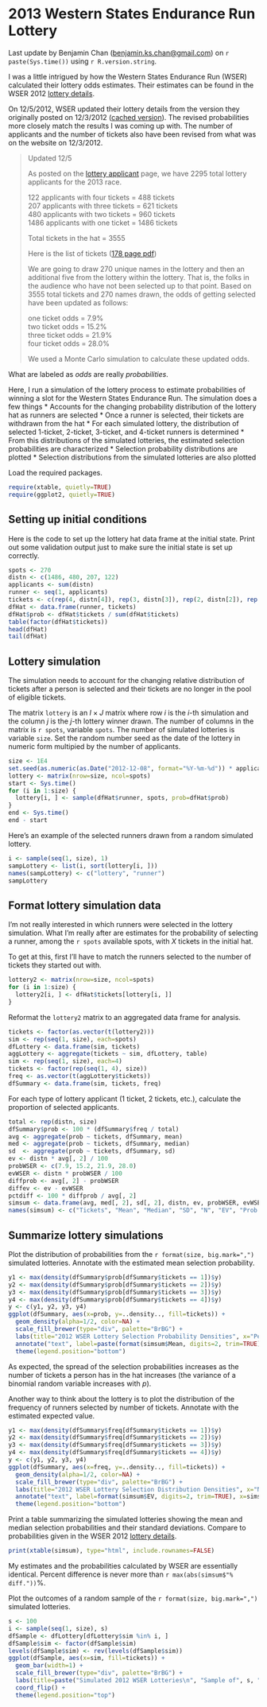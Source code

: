 2013 Western States Endurance Run Lottery
=========================================
Last update by Benjamin Chan (<benjamin.ks.chan@gmail.com>) on `r paste(Sys.time())` using `r R.version.string`.

I was a little intrigued by how the Western States Endurance Run (WSER) calculated their lottery odds estimates. Their estimates can be found in the WSER 2012 [lottery details](http://www.wser.org/2012/12/03/dec-8-lottery-details).

On 12/5/2012, WSER updated their lottery details from the version they originally posted on 12/3/2012 ([cached version](http://webcache.googleusercontent.com/search?q=cache:x6E-Gb-wm_wJ:www.wser.org/2012/12/03/dec-8-lottery-details/+&cd=2&hl=en&ct=clnk&gl=us)). The revised probabilities more closely match the results I was coming up with. The number of applicants and the number of tickets also have been revised from what was on the website on 12/3/2012.

> Updated 12/5
> 
> As posted on the [lottery applicant](http://www.wser.org/lottery2013.html) page, we have 2295 total lottery applicants for the 2013 race.
> 
> 122 applicants with four tickets = 488 tickets  
> 207 applicants with three tickets = 621 tickets  
> 480 applicants with two tickets = 960 tickets  
> 1486 applicants with one ticket = 1486 tickets
> 
> Total tickets in the hat = 3555
> 
> Here is the list of tickets ([178 page pdf](http://www.wser.org/wp-content/uploads/2012/12/2013LotteryTickets.pdf))
> 
> We are going to draw 270 unique names in the lottery and then an additional five from the lottery within the lottery. That is, the folks in the audience who have not been selected up to that point. Based on 3555 total tickets and 270 names drawn, the odds of getting selected have been updated as follows:
> 
> one ticket odds = 7.9%  
> two ticket odds = 15.2%  
> three ticket odds = 21.9%  
> four ticket odds = 28.0%
> 
> We used a Monte Carlo simulation to calculate these updated odds.

What are labeled as *odds* are really *probabilities*.

Here, I run a simulation of the lottery process to estimate probabilities of winning a slot for the Western States Endurance Run. The simulation does a few things
* Accounts for the changing probability distribution of the lottery hat as runners are selected
* Once a runner is selected, their tickets are withdrawn from the hat
* For each simulated lottery, the distribution of selected 1-ticket, 2-ticket, 3-ticket, and 4-ticket runners is determined
* From this distributions of the simulated lotteries, the estimated selection probabilities are characterized
* Selection probability distributions are plotted
* Selection distributions from the simulated lotteries are also plotted

Load the required packages.
```r
require(xtable, quietly=TRUE)
require(ggplot2, quietly=TRUE)
```


Setting up initial conditions
-----------------------------
Here is the code to set up the lottery hat data frame at the initial state. Print out some validation output just to make sure the initial state is set up correctly.
```r
spots <- 270
distn <- c(1486, 480, 207, 122)
applicants <- sum(distn)
runner <- seq(1, applicants)
tickets <- c(rep(4, distn[4]), rep(3, distn[3]), rep(2, distn[2]), rep(1, distn[1]))
dfHat <- data.frame(runner, tickets)
dfHat$prob <- dfHat$tickets / sum(dfHat$tickets)
table(factor(dfHat$tickets))
head(dfHat)
tail(dfHat)
```


Lottery simulation
------------------
The simulation needs to account for the changing relative distribution of tickets after a person is selected and their tickets are no longer in the pool of eligible tickets.

The matrix `lottery` is an $I \times J$ matrix where row $i$ is the $i$-th simulation and the column $j$ is the $j$-th lottery winner drawn. The number of columns in the matrix is `r spots`, variable `spots`. The number of simulated lotteries is variable `size`. Set the random number seed as the date of the lottery in numeric form multipied by the number of applicants.
```r
size <- 1E4
set.seed(as.numeric(as.Date("2012-12-08", format="%Y-%m-%d")) * applicants)
lottery <- matrix(nrow=size, ncol=spots)
start <- Sys.time()
for (i in 1:size) {
  lottery[i, ] <- sample(dfHat$runner, spots, prob=dfHat$prob)
}
end <- Sys.time()
end - start
```

Here's an example of the selected runners drawn from a random simulated lottery.
```r
i <- sample(seq(1, size), 1)
sampLottery <- list(i, sort(lottery[i, ]))
names(sampLottery) <- c("lottery", "runner")
sampLottery
```


Format lottery simulation data
------------------------------
I'm not really interested in which runners were selected in the lottery simulation. What I'm really after are estimates for the probability of selecting a runner, among the `r spots` available spots, with $X$ tickets in the initial hat.

To get at this, first I'll have to match the runners selected to the number of tickets they started out with.
```r
lottery2 <- matrix(nrow=size, ncol=spots)
for (i in 1:size) {
  lottery2[i, ] <- dfHat$tickets[lottery[i, ]]
}
```
Reformat the `lottery2` matrix to an aggregated data frame for analysis.
```r
tickets <- factor(as.vector(t(lottery2)))
sim <- rep(seq(1, size), each=spots)
dfLottery <- data.frame(sim, tickets)
aggLottery <- aggregate(tickets ~ sim, dfLottery, table)
sim <- rep(seq(1, size), each=4)
tickets <- factor(rep(seq(1, 4), size))
freq <- as.vector(t(aggLottery$tickets))
dfSummary <- data.frame(sim, tickets, freq)
```
For each type of lottery applicant (1 ticket, 2 tickets, etc.), calculate the proportion of selected applicants. 
```r
total <- rep(distn, size)
dfSummary$prob <- 100 * (dfSummary$freq / total)
avg <- aggregate(prob ~ tickets, dfSummary, mean)
med <- aggregate(prob ~ tickets, dfSummary, median)
sd  <- aggregate(prob ~ tickets, dfSummary, sd)
ev <- distn * avg[, 2] / 100
probWSER <- c(7.9, 15.2, 21.9, 28.0)
evWSER <- distn * probWSER / 100
diffprob <- avg[, 2] - probWSER
diffev <- ev - evWSER
pctdiff <- 100 * diffprob / avg[, 2]
simsum <- data.frame(avg, med[, 2], sd[, 2], distn, ev, probWSER, evWSER, diffprob, diffev, pctdiff)
names(simsum) <- c("Tickets", "Mean", "Median", "SD", "N", "EV", "Prob (WSER)", "EV (WSER)", "Diff. prob.", "Diff. EV", "% diff.")
```

Summarize lottery simulations
-----------------------------
Plot the distribution of probabilities from the `r format(size, big.mark=",")` simulated lotteries. Annotate with the estimated mean selection probability.
```r
y1 <- max(density(dfSummary$prob[dfSummary$tickets == 1])$y)
y2 <- max(density(dfSummary$prob[dfSummary$tickets == 2])$y)
y3 <- max(density(dfSummary$prob[dfSummary$tickets == 3])$y)
y4 <- max(density(dfSummary$prob[dfSummary$tickets == 4])$y)
y <- c(y1, y2, y3, y4)
ggplot(dfSummary, aes(x=prob, y=..density.., fill=tickets)) +
  geom_density(alpha=1/2, color=NA) +
  scale_fill_brewer(type="div", palette="BrBG") +
  labs(title="2012 WSER Lottery Selection Probability Densities", x="Percent", y=paste("Proportion of", format(size, big.mark=","), "simulations"), fill="Tickets") +
  annotate("text", label=paste(format(simsum$Mean, digits=2, trim=TRUE), "%", sep=""), x=simsum$Mean, y=y) +
  theme(legend.position="bottom")
```
As expected, the spread of the selection probabilities increases as the number of tickets a person has in the hat increases (the variance of a binomial random variable increases with $p$).

Another way to think about the lottery is to plot the distribution of the frequency of runners selected by number of tickets. Annotate with the estimated expected value.
```r
y1 <- max(density(dfSummary$freq[dfSummary$tickets == 1])$y)
y2 <- max(density(dfSummary$freq[dfSummary$tickets == 2])$y)
y3 <- max(density(dfSummary$freq[dfSummary$tickets == 3])$y)
y4 <- max(density(dfSummary$freq[dfSummary$tickets == 4])$y)
y <- c(y1, y2, y3, y4)
ggplot(dfSummary, aes(x=freq, y=..density.., fill=tickets)) +
  geom_density(alpha=1/2, color=NA) +
  scale_fill_brewer(type="div", palette="BrBG") +
  labs(title="2012 WSER Lottery Selection Distribution Densities", x="Number", y=paste("Proportion of", format(size, big.mark=","), "simulations"), fill="Tickets") +
  annotate("text", label=format(simsum$EV, digits=2, trim=TRUE), x=simsum$EV, y=y) +
  theme(legend.position="bottom")
```

Print a table summarizing the simulated lotteries showing the mean and median selection probabilities and their standard deviations. Compare to probabilities given in the WSER 2012 [lottery details](http://www.wser.org/2012/12/03/dec-8-lottery-details).
```r
print(xtable(simsum), type="html", include.rownames=FALSE)
```
My estimates and the probabilities calculated by WSER are essentially identical. Percent difference is never more than `r max(abs(simsum$"% diff."))`%.

Plot the outcomes of a random sample of the `r format(size, big.mark=",")` simulated lotteries.
```r
s <- 100
i <- sample(seq(1, size), s)
dfSample <- dfLottery[dfLottery$sim %in% i, ]
dfSample$sim <- factor(dfSample$sim)
levels(dfSample$sim) <- rev(levels(dfSample$sim))
ggplot(dfSample, aes(x=sim, fill=tickets)) +
  geom_bar(width=1) +
  scale_fill_brewer(type="div", palette="BrBG") +
  labs(title=paste("Simulated 2012 WSER Lotteries\n", "Sample of", s, "Lotteries"), x="Simulated lottery", y="Number of selected runners", fill="Tickets") +
  coord_flip() +
  theme(legend.position="top")
```

